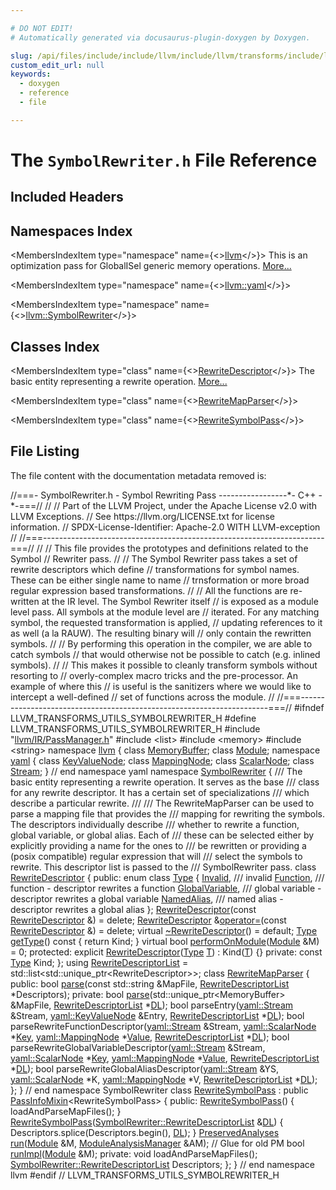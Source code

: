 ```yaml
---

# DO NOT EDIT!
# Automatically generated via docusaurus-plugin-doxygen by Doxygen.

slug: /api/files/include/include/llvm/include/llvm/transforms/include/llvm/transforms/utils/symbolrewriter-h
custom_edit_url: null
keywords:
  - doxygen
  - reference
  - file

---
```





# The `SymbolRewriter.h` File Reference

<DoxygenPage pluginConfig={pluginConfig}>



## Included Headers

<IncludesList>
<IncludesListItem
  filePath="llvm/IR/PassManager.h"
  permalink="/docs/api/files/include/include/llvm/include/llvm/ir/passmanager-h"
  isLocal="true" />
<IncludesListItem
  filePath="list"
  permalink=""
  isLocal="false" />
<IncludesListItem
  filePath="memory"
  permalink=""
  isLocal="false" />
<IncludesListItem
  filePath="string"
  permalink=""
  isLocal="false" />
</IncludesList>

## Namespaces Index

<MembersIndex>

<MembersIndexItem
  type="namespace"
  name={<><a href="/docs/api/namespaces/llvm">llvm</a></>}>
This is an optimization pass for GlobalISel generic memory operations. <a href="/docs/api/namespaces/llvm/#details">More...</a>
</MembersIndexItem>

<MembersIndexItem
  type="namespace"
  name={<><a href="/docs/api/namespaces/llvm/yaml">llvm::yaml</a></>}>
</MembersIndexItem>

<MembersIndexItem
  type="namespace"
  name={<><a href="/docs/api/namespaces/llvm/symbolrewriter">llvm::SymbolRewriter</a></>}>
</MembersIndexItem>

</MembersIndex>

## Classes Index

<MembersIndex>

<MembersIndexItem
  type="class"
  name={<><a href="/docs/api/classes/llvm/symbolrewriter/rewritedescriptor">RewriteDescriptor</a></>}>
The basic entity representing a rewrite operation. <a href="/docs/api/classes/llvm/symbolrewriter/rewritedescriptor/#details">More...</a>
</MembersIndexItem>

<MembersIndexItem
  type="class"
  name={<><a href="/docs/api/classes/llvm/symbolrewriter/rewritemapparser">RewriteMapParser</a></>}>
</MembersIndexItem>

<MembersIndexItem
  type="class"
  name={<><a href="/docs/api/classes/llvm/rewritesymbolpass">RewriteSymbolPass</a></>}>
</MembersIndexItem>

</MembersIndex>


## File Listing

The file content with the documentation metadata removed is:

<ProgramListing>

<Link id="l00001" /><CodeLine lineNumber="1"><span class="doxyHighlightComment">//===- SymbolRewriter.h - Symbol Rewriting Pass -----------------&#42;- C++ -&#42;-===//</span></CodeLine>
<Link id="l00002" /><CodeLine lineNumber="2"><span class="doxyHighlightComment">//</span></CodeLine>
<Link id="l00003" /><CodeLine lineNumber="3"><span class="doxyHighlightComment">// Part of the LLVM Project, under the Apache License v2.0 with LLVM Exceptions.</span></CodeLine>
<Link id="l00004" /><CodeLine lineNumber="4"><span class="doxyHighlightComment">// See https://llvm.org/LICENSE.txt for license information.</span></CodeLine>
<Link id="l00005" /><CodeLine lineNumber="5"><span class="doxyHighlightComment">// SPDX-License-Identifier: Apache-2.0 WITH LLVM-exception</span></CodeLine>
<Link id="l00006" /><CodeLine lineNumber="6"><span class="doxyHighlightComment">//</span></CodeLine>
<Link id="l00007" /><CodeLine lineNumber="7"><span class="doxyHighlightComment">//===----------------------------------------------------------------------===//</span></CodeLine>
<Link id="l00008" /><CodeLine lineNumber="8"><span class="doxyHighlightComment">//</span></CodeLine>
<Link id="l00009" /><CodeLine lineNumber="9"><span class="doxyHighlightComment">// This file provides the prototypes and definitions related to the Symbol</span></CodeLine>
<Link id="l00010" /><CodeLine lineNumber="10"><span class="doxyHighlightComment">// Rewriter pass.</span></CodeLine>
<Link id="l00011" /><CodeLine lineNumber="11"><span class="doxyHighlightComment">//</span></CodeLine>
<Link id="l00012" /><CodeLine lineNumber="12"><span class="doxyHighlightComment">// The Symbol Rewriter pass takes a set of rewrite descriptors which define</span></CodeLine>
<Link id="l00013" /><CodeLine lineNumber="13"><span class="doxyHighlightComment">// transformations for symbol names.  These can be either single name to name</span></CodeLine>
<Link id="l00014" /><CodeLine lineNumber="14"><span class="doxyHighlightComment">// trnsformation or more broad regular expression based transformations.</span></CodeLine>
<Link id="l00015" /><CodeLine lineNumber="15"><span class="doxyHighlightComment">//</span></CodeLine>
<Link id="l00016" /><CodeLine lineNumber="16"><span class="doxyHighlightComment">// All the functions are re-written at the IR level.  The Symbol Rewriter itself</span></CodeLine>
<Link id="l00017" /><CodeLine lineNumber="17"><span class="doxyHighlightComment">// is exposed as a module level pass.  All symbols at the module level are</span></CodeLine>
<Link id="l00018" /><CodeLine lineNumber="18"><span class="doxyHighlightComment">// iterated.  For any matching symbol, the requested transformation is applied,</span></CodeLine>
<Link id="l00019" /><CodeLine lineNumber="19"><span class="doxyHighlightComment">// updating references to it as well (a la RAUW).  The resulting binary will</span></CodeLine>
<Link id="l00020" /><CodeLine lineNumber="20"><span class="doxyHighlightComment">// only contain the rewritten symbols.</span></CodeLine>
<Link id="l00021" /><CodeLine lineNumber="21"><span class="doxyHighlightComment">//</span></CodeLine>
<Link id="l00022" /><CodeLine lineNumber="22"><span class="doxyHighlightComment">// By performing this operation in the compiler, we are able to catch symbols</span></CodeLine>
<Link id="l00023" /><CodeLine lineNumber="23"><span class="doxyHighlightComment">// that would otherwise not be possible to catch (e.g. inlined symbols).</span></CodeLine>
<Link id="l00024" /><CodeLine lineNumber="24"><span class="doxyHighlightComment">//</span></CodeLine>
<Link id="l00025" /><CodeLine lineNumber="25"><span class="doxyHighlightComment">// This makes it possible to cleanly transform symbols without resorting to</span></CodeLine>
<Link id="l00026" /><CodeLine lineNumber="26"><span class="doxyHighlightComment">// overly-complex macro tricks and the pre-processor.  An example of where this</span></CodeLine>
<Link id="l00027" /><CodeLine lineNumber="27"><span class="doxyHighlightComment">// is useful is the sanitizers where we would like to intercept a well-defined</span></CodeLine>
<Link id="l00028" /><CodeLine lineNumber="28"><span class="doxyHighlightComment">// set of functions across the module.</span></CodeLine>
<Link id="l00029" /><CodeLine lineNumber="29"><span class="doxyHighlightComment">//</span></CodeLine>
<Link id="l00030" /><CodeLine lineNumber="30"><span class="doxyHighlightComment">//===----------------------------------------------------------------------===//</span></CodeLine>
<Link id="l00031" /><CodeLine lineNumber="31"></CodeLine>
<Link id="l00032" /><CodeLine lineNumber="32"><span class="doxyHighlightPreprocessor">#ifndef LLVM&#95;TRANSFORMS&#95;UTILS&#95;SYMBOLREWRITER&#95;H</span></CodeLine>
<Link id="l00033" /><CodeLine lineNumber="33"><span class="doxyHighlightPreprocessor">#define LLVM&#95;TRANSFORMS&#95;UTILS&#95;SYMBOLREWRITER&#95;H</span></CodeLine>
<Link id="l00034" /><CodeLine lineNumber="34"></CodeLine>
<Link id="l00035" /><CodeLine lineNumber="35"><span class="doxyHighlightPreprocessor">#include &quot;<a href="/docs/api/files/include/include/llvm/include/llvm/ir/passmanager-h">llvm/IR/PassManager.h</a>&quot;</span></CodeLine>
<Link id="l00036" /><CodeLine lineNumber="36"><span class="doxyHighlightPreprocessor">#include &lt;list&gt;</span></CodeLine>
<Link id="l00037" /><CodeLine lineNumber="37"><span class="doxyHighlightPreprocessor">#include &lt;memory&gt;</span></CodeLine>
<Link id="l00038" /><CodeLine lineNumber="38"><span class="doxyHighlightPreprocessor">#include &lt;string&gt;</span></CodeLine>
<Link id="l00039" /><CodeLine lineNumber="39"></CodeLine>
<Link id="l00040" /><CodeLine lineNumber="40"><span class="doxyHighlightKeyword">namespace </span><span class="doxyHighlight"><a href="/docs/api/namespaces/llvm">llvm</a> &#123;</span></CodeLine>
<Link id="l00041" /><CodeLine lineNumber="41"></CodeLine>
<Link id="l00042" /><CodeLine lineNumber="42"><span class="doxyHighlightKeyword">class </span><span class="doxyHighlight"><a href="/docs/api/classes/llvm/memorybuffer">MemoryBuffer</a>;</span></CodeLine>
<Link id="l00043" /><CodeLine lineNumber="43"><span class="doxyHighlightKeyword">class </span><span class="doxyHighlight"><a href="/docs/api/classes/llvm/module">Module</a>;</span></CodeLine>
<Link id="l00044" /><CodeLine lineNumber="44"></CodeLine>
<Link id="l00045" /><CodeLine lineNumber="45"><span class="doxyHighlightKeyword">namespace </span><span class="doxyHighlight"><a href="/docs/api/namespaces/llvm/yaml">yaml</a> &#123;</span></CodeLine>
<Link id="l00046" /><CodeLine lineNumber="46"></CodeLine>
<Link id="l00047" /><CodeLine lineNumber="47"><span class="doxyHighlightKeyword">class </span><span class="doxyHighlight"><a href="/docs/api/classes/llvm/yaml/keyvaluenode">KeyValueNode</a>;</span></CodeLine>
<Link id="l00048" /><CodeLine lineNumber="48"><span class="doxyHighlightKeyword">class </span><span class="doxyHighlight"><a href="/docs/api/classes/llvm/yaml/mappingnode">MappingNode</a>;</span></CodeLine>
<Link id="l00049" /><CodeLine lineNumber="49"><span class="doxyHighlightKeyword">class </span><span class="doxyHighlight"><a href="/docs/api/classes/llvm/yaml/scalarnode">ScalarNode</a>;</span></CodeLine>
<Link id="l00050" /><CodeLine lineNumber="50"><span class="doxyHighlightKeyword">class </span><span class="doxyHighlight"><a href="/docs/api/classes/llvm/yaml/stream">Stream</a>;</span></CodeLine>
<Link id="l00051" /><CodeLine lineNumber="51"></CodeLine>
<Link id="l00052" /><CodeLine lineNumber="52"><span class="doxyHighlight">&#125; </span><span class="doxyHighlightComment">// end namespace yaml</span></CodeLine>
<Link id="l00053" /><CodeLine lineNumber="53"></CodeLine>
<Link id="l00054" /><CodeLine lineNumber="54" lineLink="/docs/api/namespaces/llvm/symbolrewriter"><span class="doxyHighlightKeyword">namespace </span><span class="doxyHighlight"><a href="/docs/api/namespaces/llvm/symbolrewriter">SymbolRewriter</a> &#123;</span></CodeLine>
<Link id="l00055" /><CodeLine lineNumber="55"></CodeLine>
<Link id="l00056" /><CodeLine lineNumber="56"><span class="doxyHighlightComment">/// The basic entity representing a rewrite operation.  It serves as the base</span></CodeLine>
<Link id="l00057" /><CodeLine lineNumber="57"><span class="doxyHighlightComment">/// class for any rewrite descriptor.  It has a certain set of specializations</span></CodeLine>
<Link id="l00058" /><CodeLine lineNumber="58"><span class="doxyHighlightComment">/// which describe a particular rewrite.</span></CodeLine>
<Link id="l00059" /><CodeLine lineNumber="59"><span class="doxyHighlightComment">///</span></CodeLine>
<Link id="l00060" /><CodeLine lineNumber="60"><span class="doxyHighlightComment">/// The RewriteMapParser can be used to parse a mapping file that provides the</span></CodeLine>
<Link id="l00061" /><CodeLine lineNumber="61"><span class="doxyHighlightComment">/// mapping for rewriting the symbols.  The descriptors individually describe</span></CodeLine>
<Link id="l00062" /><CodeLine lineNumber="62"><span class="doxyHighlightComment">/// whether to rewrite a function, global variable, or global alias.  Each of</span></CodeLine>
<Link id="l00063" /><CodeLine lineNumber="63"><span class="doxyHighlightComment">/// these can be selected either by explicitly providing a name for the ones to</span></CodeLine>
<Link id="l00064" /><CodeLine lineNumber="64"><span class="doxyHighlightComment">/// be rewritten or providing a (posix compatible) regular expression that will</span></CodeLine>
<Link id="l00065" /><CodeLine lineNumber="65"><span class="doxyHighlightComment">/// select the symbols to rewrite.  This descriptor list is passed to the</span></CodeLine>
<Link id="l00066" /><CodeLine lineNumber="66"><span class="doxyHighlightComment">/// SymbolRewriter pass.</span></CodeLine>
<Link id="l00067" /><CodeLine lineNumber="67" lineLink="/docs/api/classes/llvm/symbolrewriter/rewritedescriptor"><span class="doxyHighlightKeyword">class </span><span class="doxyHighlight"><a href="/docs/api/classes/llvm/symbolrewriter/rewritedescriptor/#a530e03080c8232c38aefcf852d86e952">RewriteDescriptor</a> &#123;</span></CodeLine>
<Link id="l00068" /><CodeLine lineNumber="68"><span class="doxyHighlightKeyword">public</span><span class="doxyHighlight">:</span></CodeLine>
<Link id="l00069" /><CodeLine lineNumber="69" lineLink="/docs/api/classes/llvm/symbolrewriter/rewritedescriptor/#aa2b16bcd3ad27db4f709afb257096018"><span class="doxyHighlight">  </span><span class="doxyHighlightKeyword">enum class</span><span class="doxyHighlight"> <a href="/docs/api/classes/llvm/symbolrewriter/rewritedescriptor/#aa2b16bcd3ad27db4f709afb257096018">Type</a> &#123;</span></CodeLine>
<Link id="l00070" /><CodeLine lineNumber="70" lineLink="/docs/api/classes/llvm/symbolrewriter/rewritedescriptor/#aa2b16bcd3ad27db4f709afb257096018a4bbb8f967da6d1a610596d7257179c2b"><span class="doxyHighlight">    <a href="/docs/api/classes/llvm/symbolrewriter/rewritedescriptor/#aa2b16bcd3ad27db4f709afb257096018a4bbb8f967da6d1a610596d7257179c2b">Invalid</a>,        </span><span class="doxyHighlightComment">/// invalid</span></CodeLine>
<Link id="l00071" /><CodeLine lineNumber="71" lineLink="/docs/api/classes/llvm/symbolrewriter/rewritedescriptor/#aa2b16bcd3ad27db4f709afb257096018a86408593c34af77fdd90df932f8b5261"><span class="doxyHighlight">    <a href="/docs/api/classes/llvm/symbolrewriter/rewritedescriptor/#aa2b16bcd3ad27db4f709afb257096018a86408593c34af77fdd90df932f8b5261">Function</a>,       </span><span class="doxyHighlightComment">/// function - descriptor rewrites a function</span></CodeLine>
<Link id="l00072" /><CodeLine lineNumber="72" lineLink="/docs/api/classes/llvm/symbolrewriter/rewritedescriptor/#aa2b16bcd3ad27db4f709afb257096018a43cd1cbc4ca88c2a2c8da1411bed1e41"><span class="doxyHighlight">    <a href="/docs/api/classes/llvm/symbolrewriter/rewritedescriptor/#aa2b16bcd3ad27db4f709afb257096018a43cd1cbc4ca88c2a2c8da1411bed1e41">GlobalVariable</a>, </span><span class="doxyHighlightComment">/// global variable - descriptor rewrites a global variable</span></CodeLine>
<Link id="l00073" /><CodeLine lineNumber="73" lineLink="/docs/api/classes/llvm/symbolrewriter/rewritedescriptor/#aa2b16bcd3ad27db4f709afb257096018ab48a3f56cdfca5e9c72851f56baebbc7"><span class="doxyHighlight">    <a href="/docs/api/classes/llvm/symbolrewriter/rewritedescriptor/#aa2b16bcd3ad27db4f709afb257096018ab48a3f56cdfca5e9c72851f56baebbc7">NamedAlias</a>,     </span><span class="doxyHighlightComment">/// named alias - descriptor rewrites a global alias</span></CodeLine>
<Link id="l00074" /><CodeLine lineNumber="74"><span class="doxyHighlight">  &#125;;</span></CodeLine>
<Link id="l00075" /><CodeLine lineNumber="75"></CodeLine>
<Link id="l00076" /><CodeLine lineNumber="76" lineLink="/docs/api/classes/llvm/symbolrewriter/rewritedescriptor/#a530e03080c8232c38aefcf852d86e952"><span class="doxyHighlight">  <a href="/docs/api/classes/llvm/symbolrewriter/rewritedescriptor/#a530e03080c8232c38aefcf852d86e952">RewriteDescriptor</a>(</span><span class="doxyHighlightKeyword">const</span><span class="doxyHighlight"> <a href="/docs/api/classes/llvm/symbolrewriter/rewritedescriptor/#a530e03080c8232c38aefcf852d86e952">RewriteDescriptor</a> &amp;) = </span><span class="doxyHighlightKeyword">delete</span><span class="doxyHighlight">;</span></CodeLine>
<Link id="l00077" /><CodeLine lineNumber="77" lineLink="/docs/api/classes/llvm/symbolrewriter/rewritedescriptor/#ad0eed3d5f685ea9023ca7105bf36cf67"><span class="doxyHighlight">  <a href="/docs/api/classes/llvm/symbolrewriter/rewritedescriptor/#a530e03080c8232c38aefcf852d86e952">RewriteDescriptor</a> &amp;<a href="/docs/api/classes/llvm/symbolrewriter/rewritedescriptor/#ad0eed3d5f685ea9023ca7105bf36cf67">operator=</a>(</span><span class="doxyHighlightKeyword">const</span><span class="doxyHighlight"> <a href="/docs/api/classes/llvm/symbolrewriter/rewritedescriptor/#a530e03080c8232c38aefcf852d86e952">RewriteDescriptor</a> &amp;) = </span><span class="doxyHighlightKeyword">delete</span><span class="doxyHighlight">;</span></CodeLine>
<Link id="l00078" /><CodeLine lineNumber="78" lineLink="/docs/api/classes/llvm/symbolrewriter/rewritedescriptor/#adc3397e995d628babb4561fa4897ef8d"><span class="doxyHighlight">  </span><span class="doxyHighlightKeyword">virtual</span><span class="doxyHighlight"> <a href="/docs/api/classes/llvm/symbolrewriter/rewritedescriptor/#adc3397e995d628babb4561fa4897ef8d">~RewriteDescriptor</a>() = </span><span class="doxyHighlightKeywordFlow">default</span><span class="doxyHighlight">;</span></CodeLine>
<Link id="l00079" /><CodeLine lineNumber="79"></CodeLine>
<Link id="l00080" /><CodeLine lineNumber="80" lineLink="/docs/api/classes/llvm/symbolrewriter/rewritedescriptor/#a7207398e9e7643bb6430a94ce6dc8247"><span class="doxyHighlight">  <a href="/docs/api/classes/llvm/symbolrewriter/rewritedescriptor/#aa2b16bcd3ad27db4f709afb257096018">Type</a> <a href="/docs/api/classes/llvm/symbolrewriter/rewritedescriptor/#a7207398e9e7643bb6430a94ce6dc8247">getType</a>()</span><span class="doxyHighlightKeyword"> const </span><span class="doxyHighlight">&#123; </span><span class="doxyHighlightKeywordFlow">return</span><span class="doxyHighlight"> Kind; &#125;</span></CodeLine>
<Link id="l00081" /><CodeLine lineNumber="81"></CodeLine>
<Link id="l00082" /><CodeLine lineNumber="82" lineLink="/docs/api/classes/llvm/symbolrewriter/rewritedescriptor/#ad3e72f5cfd0878a7b8f2d0ee1f9b2429"><span class="doxyHighlight">  </span><span class="doxyHighlightKeyword">virtual</span><span class="doxyHighlight"> </span><span class="doxyHighlightKeywordType">bool</span><span class="doxyHighlight"> <a href="/docs/api/classes/llvm/symbolrewriter/rewritedescriptor/#ad3e72f5cfd0878a7b8f2d0ee1f9b2429">performOnModule</a>(<a href="/docs/api/classes/llvm/module">Module</a> &amp;M) = 0;</span></CodeLine>
<Link id="l00083" /><CodeLine lineNumber="83"></CodeLine>
<Link id="l00084" /><CodeLine lineNumber="84"><span class="doxyHighlightKeyword">protected</span><span class="doxyHighlight">:</span></CodeLine>
<Link id="l00085" /><CodeLine lineNumber="85" lineLink="/docs/api/classes/llvm/symbolrewriter/rewritedescriptor/#a3d8ca5c686ef6ea347581a3ea581c2d7"><span class="doxyHighlight">  </span><span class="doxyHighlightKeyword">explicit</span><span class="doxyHighlight"> <a href="/docs/api/classes/llvm/symbolrewriter/rewritedescriptor/#a3d8ca5c686ef6ea347581a3ea581c2d7">RewriteDescriptor</a>(<a href="/docs/api/classes/llvm/symbolrewriter/rewritedescriptor/#aa2b16bcd3ad27db4f709afb257096018">Type</a> <a href="/docs/api/files/lib/lib/target/lib/target/mips/mips16isellowering-cpp/#a0acb682b8260ab1c60b918599864e2e5">T</a>) : Kind(<a href="/docs/api/files/lib/lib/target/lib/target/mips/mips16isellowering-cpp/#a0acb682b8260ab1c60b918599864e2e5">T</a>) &#123;&#125;</span></CodeLine>
<Link id="l00086" /><CodeLine lineNumber="86"></CodeLine>
<Link id="l00087" /><CodeLine lineNumber="87"><span class="doxyHighlightKeyword">private</span><span class="doxyHighlight">:</span></CodeLine>
<Link id="l00088" /><CodeLine lineNumber="88"><span class="doxyHighlight">  </span><span class="doxyHighlightKeyword">const</span><span class="doxyHighlight"> <a href="/docs/api/classes/llvm/type">Type</a> Kind;</span></CodeLine>
<Link id="l00089" /><CodeLine lineNumber="89"><span class="doxyHighlight">&#125;;</span></CodeLine>
<Link id="l00090" /><CodeLine lineNumber="90"></CodeLine>
<Link id="l00091" /><CodeLine lineNumber="91" lineLink="/docs/api/namespaces/llvm/symbolrewriter/#a0595c7fd39f8a8f9819d30602e4335f7"><span class="doxyHighlightKeyword">using </span><span class="doxyHighlight"><a href="/docs/api/namespaces/llvm/symbolrewriter/#a0595c7fd39f8a8f9819d30602e4335f7">RewriteDescriptorList</a> = std::list&lt;std::unique&#95;ptr&lt;RewriteDescriptor&gt;&gt;;</span></CodeLine>
<Link id="l00092" /><CodeLine lineNumber="92"></CodeLine>
<Link id="l00093" /><CodeLine lineNumber="93" lineLink="/docs/api/classes/llvm/symbolrewriter/rewritemapparser"><span class="doxyHighlightKeyword">class </span><span class="doxyHighlight"><a href="/docs/api/classes/llvm/symbolrewriter/rewritemapparser">RewriteMapParser</a> &#123;</span></CodeLine>
<Link id="l00094" /><CodeLine lineNumber="94"><span class="doxyHighlightKeyword">public</span><span class="doxyHighlight">:</span></CodeLine>
<Link id="l00095" /><CodeLine lineNumber="95"><span class="doxyHighlight">  </span><span class="doxyHighlightKeywordType">bool</span><span class="doxyHighlight"> <a href="/docs/api/classes/llvm/symbolrewriter/rewritemapparser/#a73f3ae9cac7a4557bd5c1e311548cd26">parse</a>(</span><span class="doxyHighlightKeyword">const</span><span class="doxyHighlight"> std::string &amp;MapFile, <a href="/docs/api/namespaces/llvm/symbolrewriter/#a0595c7fd39f8a8f9819d30602e4335f7">RewriteDescriptorList</a> &#42;Descriptors);</span></CodeLine>
<Link id="l00096" /><CodeLine lineNumber="96"></CodeLine>
<Link id="l00097" /><CodeLine lineNumber="97"><span class="doxyHighlightKeyword">private</span><span class="doxyHighlight">:</span></CodeLine>
<Link id="l00098" /><CodeLine lineNumber="98"><span class="doxyHighlight">  </span><span class="doxyHighlightKeywordType">bool</span><span class="doxyHighlight"> <a href="/docs/api/classes/llvm/symbolrewriter/rewritemapparser/#a73f3ae9cac7a4557bd5c1e311548cd26">parse</a>(std::unique&#95;ptr&lt;MemoryBuffer&gt; &amp;MapFile, <a href="/docs/api/namespaces/llvm/symbolrewriter/#a0595c7fd39f8a8f9819d30602e4335f7">RewriteDescriptorList</a> &#42;<a href="/docs/api/files/lib/lib/target/lib/target/arm/armslshardening-cpp/#ad467c4ab9119043f9b7750ab986be61a">DL</a>);</span></CodeLine>
<Link id="l00099" /><CodeLine lineNumber="99"><span class="doxyHighlight">  </span><span class="doxyHighlightKeywordType">bool</span><span class="doxyHighlight"> parseEntry(<a href="/docs/api/classes/llvm/yaml/stream">yaml::Stream</a> &amp;Stream, <a href="/docs/api/classes/llvm/yaml/keyvaluenode">yaml::KeyValueNode</a> &amp;Entry,</span></CodeLine>
<Link id="l00100" /><CodeLine lineNumber="100"><span class="doxyHighlight">                  <a href="/docs/api/namespaces/llvm/symbolrewriter/#a0595c7fd39f8a8f9819d30602e4335f7">RewriteDescriptorList</a> &#42;<a href="/docs/api/files/lib/lib/target/lib/target/arm/armslshardening-cpp/#ad467c4ab9119043f9b7750ab986be61a">DL</a>);</span></CodeLine>
<Link id="l00101" /><CodeLine lineNumber="101"><span class="doxyHighlight">  </span><span class="doxyHighlightKeywordType">bool</span><span class="doxyHighlight"> parseRewriteFunctionDescriptor(<a href="/docs/api/classes/llvm/yaml/stream">yaml::Stream</a> &amp;Stream,</span></CodeLine>
<Link id="l00102" /><CodeLine lineNumber="102"><span class="doxyHighlight">                                      <a href="/docs/api/classes/llvm/yaml/scalarnode">yaml::ScalarNode</a> &#42;<a href="/docs/api/namespaces/llvm/#a98c6256d0644613c6b5b3e2ef06ef5ce">Key</a>,</span></CodeLine>
<Link id="l00103" /><CodeLine lineNumber="103"><span class="doxyHighlight">                                      <a href="/docs/api/classes/llvm/yaml/mappingnode">yaml::MappingNode</a> &#42;<a href="/docs/api/classes/llvm/value">Value</a>,</span></CodeLine>
<Link id="l00104" /><CodeLine lineNumber="104"><span class="doxyHighlight">                                      <a href="/docs/api/namespaces/llvm/symbolrewriter/#a0595c7fd39f8a8f9819d30602e4335f7">RewriteDescriptorList</a> &#42;<a href="/docs/api/files/lib/lib/target/lib/target/arm/armslshardening-cpp/#ad467c4ab9119043f9b7750ab986be61a">DL</a>);</span></CodeLine>
<Link id="l00105" /><CodeLine lineNumber="105"><span class="doxyHighlight">  </span><span class="doxyHighlightKeywordType">bool</span><span class="doxyHighlight"> parseRewriteGlobalVariableDescriptor(<a href="/docs/api/classes/llvm/yaml/stream">yaml::Stream</a> &amp;Stream,</span></CodeLine>
<Link id="l00106" /><CodeLine lineNumber="106"><span class="doxyHighlight">                                            <a href="/docs/api/classes/llvm/yaml/scalarnode">yaml::ScalarNode</a> &#42;<a href="/docs/api/namespaces/llvm/#a98c6256d0644613c6b5b3e2ef06ef5ce">Key</a>,</span></CodeLine>
<Link id="l00107" /><CodeLine lineNumber="107"><span class="doxyHighlight">                                            <a href="/docs/api/classes/llvm/yaml/mappingnode">yaml::MappingNode</a> &#42;<a href="/docs/api/classes/llvm/value">Value</a>,</span></CodeLine>
<Link id="l00108" /><CodeLine lineNumber="108"><span class="doxyHighlight">                                            <a href="/docs/api/namespaces/llvm/symbolrewriter/#a0595c7fd39f8a8f9819d30602e4335f7">RewriteDescriptorList</a> &#42;<a href="/docs/api/files/lib/lib/target/lib/target/arm/armslshardening-cpp/#ad467c4ab9119043f9b7750ab986be61a">DL</a>);</span></CodeLine>
<Link id="l00109" /><CodeLine lineNumber="109"><span class="doxyHighlight">  </span><span class="doxyHighlightKeywordType">bool</span><span class="doxyHighlight"> parseRewriteGlobalAliasDescriptor(<a href="/docs/api/classes/llvm/yaml/stream">yaml::Stream</a> &amp;YS, <a href="/docs/api/classes/llvm/yaml/scalarnode">yaml::ScalarNode</a> &#42;K,</span></CodeLine>
<Link id="l00110" /><CodeLine lineNumber="110"><span class="doxyHighlight">                                         <a href="/docs/api/classes/llvm/yaml/mappingnode">yaml::MappingNode</a> &#42;V,</span></CodeLine>
<Link id="l00111" /><CodeLine lineNumber="111"><span class="doxyHighlight">                                         <a href="/docs/api/namespaces/llvm/symbolrewriter/#a0595c7fd39f8a8f9819d30602e4335f7">RewriteDescriptorList</a> &#42;<a href="/docs/api/files/lib/lib/target/lib/target/arm/armslshardening-cpp/#ad467c4ab9119043f9b7750ab986be61a">DL</a>);</span></CodeLine>
<Link id="l00112" /><CodeLine lineNumber="112"><span class="doxyHighlight">&#125;;</span></CodeLine>
<Link id="l00113" /><CodeLine lineNumber="113"></CodeLine>
<Link id="l00114" /><CodeLine lineNumber="114"><span class="doxyHighlight">&#125; </span><span class="doxyHighlightComment">// end namespace SymbolRewriter</span></CodeLine>
<Link id="l00115" /><CodeLine lineNumber="115"></CodeLine>
<Link id="l00116" /><CodeLine lineNumber="116" lineLink="/docs/api/classes/llvm/rewritesymbolpass"><span class="doxyHighlightKeyword">class </span><span class="doxyHighlight"><a href="/docs/api/classes/llvm/rewritesymbolpass/#af204d0a9794f5dcf72e9274de4d256f6">RewriteSymbolPass</a> : </span><span class="doxyHighlightKeyword">public</span><span class="doxyHighlight"> <a href="/docs/api/structs/llvm/passinfomixin">PassInfoMixin</a>&lt;RewriteSymbolPass&gt; &#123;</span></CodeLine>
<Link id="l00117" /><CodeLine lineNumber="117"><span class="doxyHighlightKeyword">public</span><span class="doxyHighlight">:</span></CodeLine>
<Link id="l00118" /><CodeLine lineNumber="118" lineLink="/docs/api/classes/llvm/rewritesymbolpass/#af204d0a9794f5dcf72e9274de4d256f6"><span class="doxyHighlight">  <a href="/docs/api/classes/llvm/rewritesymbolpass/#af204d0a9794f5dcf72e9274de4d256f6">RewriteSymbolPass</a>() &#123; loadAndParseMapFiles(); &#125;</span></CodeLine>
<Link id="l00119" /><CodeLine lineNumber="119"></CodeLine>
<Link id="l00120" /><CodeLine lineNumber="120" lineLink="/docs/api/classes/llvm/rewritesymbolpass/#ab77373fb7b106ce162d543decf252029"><span class="doxyHighlight">  <a href="/docs/api/classes/llvm/rewritesymbolpass/#ab77373fb7b106ce162d543decf252029">RewriteSymbolPass</a>(<a href="/docs/api/namespaces/llvm/symbolrewriter/#a0595c7fd39f8a8f9819d30602e4335f7">SymbolRewriter::RewriteDescriptorList</a> &amp;<a href="/docs/api/files/lib/lib/target/lib/target/arm/armslshardening-cpp/#ad467c4ab9119043f9b7750ab986be61a">DL</a>) &#123;</span></CodeLine>
<Link id="l00121" /><CodeLine lineNumber="121"><span class="doxyHighlight">    Descriptors.splice(Descriptors.begin(), <a href="/docs/api/files/lib/lib/target/lib/target/arm/armslshardening-cpp/#ad467c4ab9119043f9b7750ab986be61a">DL</a>);</span></CodeLine>
<Link id="l00122" /><CodeLine lineNumber="122"><span class="doxyHighlight">  &#125;</span></CodeLine>
<Link id="l00123" /><CodeLine lineNumber="123"></CodeLine>
<Link id="l00124" /><CodeLine lineNumber="124"><span class="doxyHighlight">  <a href="/docs/api/classes/llvm/preservedanalyses">PreservedAnalyses</a> <a href="/docs/api/classes/llvm/rewritesymbolpass/#a3a676b28a8e2daaf300ad9c5e3776c33">run</a>(<a href="/docs/api/classes/llvm/module">Module</a> &amp;M, <a href="/docs/api/namespaces/llvm/#af9c9208365fd9ce11392b4d79485e259">ModuleAnalysisManager</a> &amp;AM);</span></CodeLine>
<Link id="l00125" /><CodeLine lineNumber="125"></CodeLine>
<Link id="l00126" /><CodeLine lineNumber="126"><span class="doxyHighlight">  </span><span class="doxyHighlightComment">// Glue for old PM</span></CodeLine>
<Link id="l00127" /><CodeLine lineNumber="127"><span class="doxyHighlight">  </span><span class="doxyHighlightKeywordType">bool</span><span class="doxyHighlight"> <a href="/docs/api/classes/llvm/rewritesymbolpass/#a0b7a12c22108bc2b433bb9f4762d224b">runImpl</a>(<a href="/docs/api/classes/llvm/module">Module</a> &amp;M);</span></CodeLine>
<Link id="l00128" /><CodeLine lineNumber="128"></CodeLine>
<Link id="l00129" /><CodeLine lineNumber="129"><span class="doxyHighlightKeyword">private</span><span class="doxyHighlight">:</span></CodeLine>
<Link id="l00130" /><CodeLine lineNumber="130"><span class="doxyHighlight">  </span><span class="doxyHighlightKeywordType">void</span><span class="doxyHighlight"> loadAndParseMapFiles();</span></CodeLine>
<Link id="l00131" /><CodeLine lineNumber="131"></CodeLine>
<Link id="l00132" /><CodeLine lineNumber="132"><span class="doxyHighlight">  <a href="/docs/api/namespaces/llvm/symbolrewriter/#a0595c7fd39f8a8f9819d30602e4335f7">SymbolRewriter::RewriteDescriptorList</a> Descriptors;</span></CodeLine>
<Link id="l00133" /><CodeLine lineNumber="133"><span class="doxyHighlight">&#125;;</span></CodeLine>
<Link id="l00134" /><CodeLine lineNumber="134"></CodeLine>
<Link id="l00135" /><CodeLine lineNumber="135"><span class="doxyHighlight">&#125; </span><span class="doxyHighlightComment">// end namespace llvm</span></CodeLine>
<Link id="l00136" /><CodeLine lineNumber="136"></CodeLine>
<Link id="l00137" /><CodeLine lineNumber="137"><span class="doxyHighlightPreprocessor">#endif </span><span class="doxyHighlightComment">// LLVM&#95;TRANSFORMS&#95;UTILS&#95;SYMBOLREWRITER&#95;H</span></CodeLine>

</ProgramListing>


</DoxygenPage>
